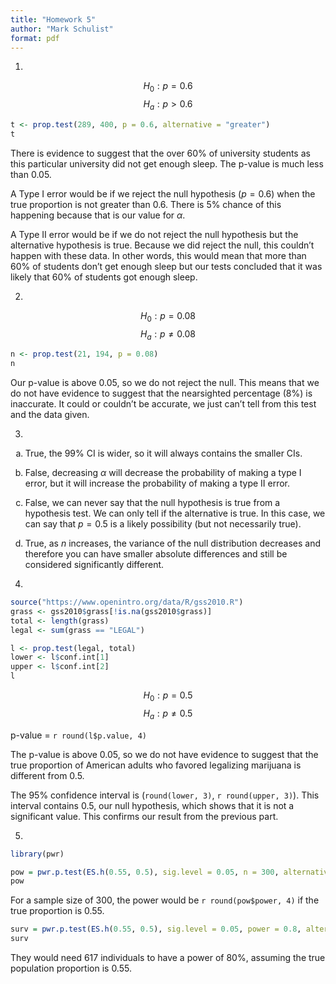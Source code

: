 ```yaml
---
title: "Homework 5"
author: "Mark Schulist"
format: pdf
---
```


1. 

$$
H_0: p = 0.6
$$
$$
H_a: p > 0.6
$$

```r
t <- prop.test(289, 400, p = 0.6, alternative = "greater")
t
```

There is evidence to suggest that the over 60\% of university students as this particular university did not get enough sleep. The p-value is much less than $0.05$. 

A Type I error would be if we reject the null hypothesis $(p = 0.6)$ when the true proportion is not greater than $0.6$. There is 5\% chance of this happening because that is our value for $\alpha$. 

A Type II error would be if we do not reject the null hypothesis but the alternative hypothesis is true. Because we did reject the null, this couldn't happen with these data. In other words, this would mean that more than 60\% of students don't get enough sleep but our tests concluded that it was likely that 60\% of students got enough sleep. 

2. 

$$
H_0: p = 0.08
$$
$$
H_a: p \neq 0.08
$$



```r
n <- prop.test(21, 194, p = 0.08)
n
```

Our p-value is above 0.05, so we do not reject the null. This means that we do not have evidence to suggest that the nearsighted percentage (8\%) is inaccurate. It could or couldn't be accurate, we just can't tell from this test and the data given. 

3. 

a. True, the 99\% CI is wider, so it will always contains the smaller CIs.

b. False, decreasing $\alpha$ will decrease the probability of making a type I error, but it will increase the probability of making a type II error. 

c. False, we can never say that the null hypothesis is true from a hypothesis test. We can only tell if the alternative is true. In this case, we can say that $p=0.5$ is a likely possibility (but not necessarily true).

d. True, as $n$ increases, the variance of the null distribution decreases and therefore you can have smaller absolute differences and still be considered significantly different. 

4. 

```r
source("https://www.openintro.org/data/R/gss2010.R")
grass <- gss2010$grass[!is.na(gss2010$grass)]
total <- length(grass)
legal <- sum(grass == "LEGAL")
```

```r
l <- prop.test(legal, total)
lower <- l$conf.int[1]
upper <- l$conf.int[2]
l
```


$$
H_0:p = 0.5
$$
$$
H_a: p \neq 0.5
$$

p-value = `r round(l$p.value, 4)`

The p-value is above 0.05, so we do not have evidence to suggest that the true proportion of American adults who favored legalizing marijuana is different from 0.5. 

The 95\% confidence interval is (`round(lower, 3)`, `r round(upper, 3)`). This interval contains 0.5, our null hypothesis, which shows that it is not a significant value. This confirms our result from the previous part. 

5. 

```r
library(pwr)

pow = pwr.p.test(ES.h(0.55, 0.5), sig.level = 0.05, n = 300, alternative = "greater")
pow
```

For a sample size of 300, the power would be `r round(pow$power, 4)` if the true proportion is 0.55. 

```r
surv = pwr.p.test(ES.h(0.55, 0.5), sig.level = 0.05, power = 0.8, alternative = "greater")
surv
```

They would need 617 individuals to have a power of 80\%, assuming the true population proportion is 0.55. 